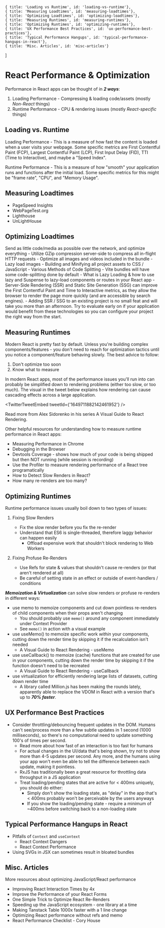 

	{ title: 'Loading vs Runtime', id: 'loading-vs-runtime'},
	{ title: 'Measuring Loadtimes', id: 'measuring-loadtimes'},
	{ title: 'Optimizing Loadtimes', id: 'optimizing-loadtimes'},
	{ title: 'Measuring Runtimes', id: 'measuring-runtimes'},
	{ title: 'Optimizing Runtimes', id: 'optimizing-runtimes'},
	{ title: 'UX Performance Best Practices', id: 'ux-performance-best-practices'},
	{ title: 'Typical Performance Hangups', id: 'typical-performance-hangups-in-react'},
	{ title: 'Misc. Articles', id: 'misc-articles'}
]

# React Performance & Optimization

Performance in React apps can be thought of in ***2 ways***:

1. Loading Performance - Compressing &amp; loading code/assets (mostly *Non-React* things)
2. Runtime Performance - CPU &amp; rendering issues (mostly *React-specific* things)

## Loading vs. Runtime

Loading Performance - This is a measure of how fast the content is loaded when a user visits your webpage. Some specific metrics are First Contentful Paint (FCP), Largest Contentful Paint (LCP), First Input Delay (FID), TTI (Time to Interactive), and maybe a "Speed Index".

Runtime Performance - This is a measure of how "smooth" your application runs and functions after the initial load. Some specific metrics for this might be "frame rate", "CPU", and "Memory Usage".

## Measuring Loadtimes

- <Resource url='https://pagespeed.web.dev/'>PageSpeed Insights</Resource>
- <Resource url='https://webpagetest.org/'>WebPageTest.org</Resource>
- <Resource url='https://developer.chrome.com/docs/lighthouse/overview/'>Lighthouse</Resource>
- <Resource url='https://unlighthouse.dev/'>UnLightHouse</Resource>

## Optimizing Loadtimes

Send as little code/media as possible over the network, and optimize everything 
	- Utilize <Resource url='https://developer.mozilla.org/en-US/docs/Glossary/GZip_compression'>GZip compression</Resource> server-side to compress all in-flight HTTP requests
	- Optimize all <Resource url='https://kinsta.com/blog/optimize-images-for-web/'>images</Resource> and <Resource url='https://www.keycdn.com/blog/video-optimization'>videos</Resource> included in the bundle
		- Lazy load <Resource url='https://web.dev/browser-level-image-lazy-loading/'>images</Resource>
	- <Resource url='https://vitejs.dev/config/build-options.html'>Building</Resource> and <Resource url='https://vitejs.dev/config/build-options.html#build-minify'>Minifying</Resource> all project assets to CSS / JavaScript
	- Various Methods of Code Splitting
		- Vite bundles will have some code-splitting <Resource url='https://vitejs.dev/guide/features.html'>done</Resource> by <Resource url='https://vitejs.dev/guide/features.html#build-optimizations'>default</Resource>
		- What is <Resource url='https://developer.mozilla.org/en-US/docs/Web/Performance/Lazy_loading'>Lazy Loading</Resource> & how to use <Resource url='https://react.dev/reference/react/lazy'>lazy</Resource> and <Resource url='https://react.dev/reference/react/Suspense'>Suspense</Resource> to <Resource url='https://blog.bitsrc.io/lazy-loading-react-components-with-react-lazy-and-suspense-f05c4cfde10c'>lazy-load</Resource> components or routes in your React app
	- <Resource url='https://www.youtube.com/watch?v=bfLFHp7Sbkg'>Server-Side Rendering (SSR)</Resource> and <Resource url='https://www.youtube.com/watch?v=bfLFHp7Sbkg'>Static Site Generation (SSG)</Resource> can improve the First Contentful Paint and Time to Interactive metrics, as they allow the browser to render the page more quickly (and are accessible by search engines).
		- Adding SSR / SSG to an existing project is no small feat and will take you more than an afternoon. Try to evaluate early on if your application would benefit from these technologies so you can configure your project the right way from the start.

## Measuring Runtimes

Modern React is pretty fast by default. Unless you're building complex components/features - you don't need to reach for optimization tactics until you notice a component/feature behaving slowly. The best advice to follow:

1. Don't optimize too soon 
2. Know what to measure 

In modern React apps, most of the performance issues you'll run into can probably be simplified down to rendering problems (either too slow, or too much). The visual in the tweet below explains how rendering can cause cascading effects across a large application.

<TwitterTweetEmbed tweetId={'1649711882142461952'} />

Read more from Alex Sidorenko in his series <Resource url='https://alexsidorenko.com/blog/react-render-always-rerenders/'>A Visual Guide to React Rendering</Resource>.

Other helpful resources for understanding how to measure runtime performance in React apps: 

- <Resource url='https://developer.chrome.com/docs/devtools/performance/'>Measuring Performance in Chrome</Resource>
- <Resource url='https://javascript.info/debugging-chrome'>Debugging in the Browser</Resource>
- <Resource url='https://developer.chrome.com/docs/devtools/coverage/'>Devtools Coverage</Resource> - shows how much of your code is being shipped but then NOT running (while session is recording)
- Use the <Resource url='https://react.dev/reference/react/Profiler'>Profiler</Resource> to measure rendering performance of a React tree programatically
- <Resource url='https://alexsidorenko.com/blog/react-performance-slow-renders/'>How to Detect Slow Renders in React?</Resource>
- <Resource url='https://alexsidorenko.com/blog/react-how-many-rerenders/'>How many re-renders are too many?</Resource>

## Optimizing Runtimes

Runtime performance issues usually boil down to two types of issues:

1. Fixing Slow Renders 
	- <Resource url='https://kentcdodds.com/blog/fix-the-slow-render-before-you-fix-the-re-render'>Fix the slow render before you fix the re-render</Resource>
	- Understand that ES6 is <Resource url='https://javascript.info/event-loop'>single-threaded</Resource>, therefore laggy behavior can happen easily
		- Offload expensive work that shouldn't block rendering to <Resource url='https://developer.mozilla.org/en-US/docs/Web/API/Web_Workers_API/Using_web_workers'>Web Workers</Resource>

2. Fixing Profuse Re-Renders 
	- Use <Resource url='https://react.dev/learn/referencing-values-with-refs'>Refs</Resource> for state & values that <Resource url='https://www.smashingmagazine.com/2020/11/react-useref-hook/'>shouldn't cause re-renders</Resource> (or that aren't rendered at all)
	- Be careful of setting state in an effect or outside of event-handlers / conditions


***Memoization & Virtualization*** can solve slow renders or profuse re-renders in different ways:

- use <Resource url='https://react.dev/reference/react/memo'>memo</Resource> to memoize components and cut down pointless re-renders of child components when their props aren't changing
	- You should probably use `memo()` around any component immediately under <Resource url='https://alexsidorenko.com/blog/react-render-context/'>Context Provider</Resource>
	- See `memo()` in action with a <Resource url='https://codesandbox.io/s/a-visual-guide-to-react-rendering-sandbox-td70u?file=/src/sandbox.jsx'>visual example</Resource>
- use <Resource url='https://react.dev/reference/react/useMemo#usememo'>useMemo()</Resource> to memoize specific work *within* your components, cutting down the render time by skipping it if the recalculation isn't needed
	- <Resource url='https://alexsidorenko.com/blog/react-render-usememo/'>A Visual Guide to React Rendering - useMemo</Resource>
- use <Resource url='https://react.dev/reference/react/useCallback'>useCallback()</Resource> to memoize (cache) functions that are created for use in your components, cutting down the render time by skipping it if the function doesn't need to be recreated
	- <Resource url='https://alexsidorenko.com/blog/react-render-usecallback/'>A Visual Guide to React Rendering - useCallback</Resource>
- use <Resource url='https://www.patterns.dev/posts/virtual-lists'>virtualization</Resource> for efficiently rendering <Resource url='https://www.npmjs.com/package/react-window'>large lists of datasets</Resource>, cutting down render time
	- A library called <Resource url='https://million.dev/'>Million.js</Resource> has been making the rounds lately, apparently able to replace the VDOM in React with a version that's up to ***70% faster***.
	
## UX Performance Best Practices

- Consider throttling/debouncing frequent updates in the DOM. Humans can't see/process more than a few subtle updates in 1 second (1000 milliseconds), so there's no computational need to update something 100's of times per second.
	- Read more about <Resource url='https://www.nngroup.com/articles/too-fast-ux/'>how fast of an interaction is too fast</Resource> for humans
	- For actual changes in the UI/data that's being shown, try not to show more than 4-5 updates per second. Any more, and the humans using your app won't even be able to tell the difference between each update, making it pointless.
	- <Resource url='https://rxjs.dev/'>RxJS</Resource> has traditionally been a great resource for throttling data throughput in a JS application
	- Treat loading/pending states that are active for < 400ms uniquely, you should do either:
		- Simply don't show the loading state, as "delay" in the app that's < 400ms probably won't be perceivable by the users anyways
		- If you show the loading/pending state - require a minimum of ~400ms before switching back to a non-loading state

<TwitterTweetEmbed tweetId="1675923225341992962" />

## Typical Performance Hangups in React

- Pitfalls of `Context` and `useContext`
	- <Resource url='https://blog.thoughtspile.tech/2021/10/04/react-context-dangers/'>React Context Dangers</Resource>
	- <Resource url='https://dev.to/romaintrotard/react-context-performance-5832'>React Context Performance</Resource>
- Using <Resource url='https://twitter.com/_developit/status/1382838799420514317?s=20'>SVGs in JSX</Resource> can sometimes result in bloated bundles

## Misc. Articles

More resources about optimizing JavaScript/React performance

- <Resource url='https://www.causal.app/blog/react-perf'>Improving React Interaction Times by 4x</Resource>
- <Resource url='https://epicreact.dev/improve-the-performance-of-your-react-forms/'>Improve the Performance of your React Forms</Resource>
- <Resource url='https://kentcdodds.com/blog/optimize-react-re-renders'>One Simple Trick to Optimize React Re-Renders</Resource>
- <Resource url='https://marvinh.dev/blog/speeding-up-javascript-ecosystem/'>Speeding up the JavaScript ecosystem - one library at a time</Resource>
- <Resource url='https://jpcamara.com/2023/03/07/making-tanstack-table.html'>Making Tanstack Table 1000x faster with a 1 line change</Resource>
- <Resource url='https://alexsidorenko.com/blog/react-optimize-rerenders-without-refs-memo/'>Optimizing React performance without refs and memo</Resource>
- <Resource url='https://github.com/coryhouse/reactjsconsulting/issues/77'>React Performance Checklist - Cory House</Resource>